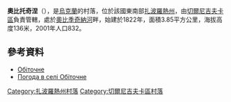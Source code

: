 {{coord|47|8|38|N|36|27|44|E|scale:100000|display=title}}

'''奧比托奇涅'''（{{lang-uk|Обіточне}}），是[[烏克蘭|烏克蘭]]的村落，位於該國東南部[[扎波羅熱州|扎波羅熱州]]，由[[切爾尼吉夫卡區|切爾尼吉夫卡區]]負責管轄，處於[[奧比季奇納河|奧比季奇納河]]畔，始建於1822年，面積3.85平方公里，海拔高度136米，2001年人口832。

==參考資料==
* [http://w1.c1.rada.gov.ua/pls/z7502/A005?rdat1=28.02.2014&rf7571=13060 Обіточне]{{dead link|date=2017年12月 |bot=InternetArchiveBot |fix-attempted=yes }}
* [http://weather.in.ua/ua/zaporozhskaja/18392 Погода в селі Обіточне] {{Wayback|url=http://weather.in.ua/ua/zaporozhskaja/18392 |date=20111220051503 }}

[[Category:扎波羅熱州村落|Category:扎波羅熱州村落]]
[[Category:切爾尼吉夫卡區村落|Category:切爾尼吉夫卡區村落]]


{{Zaporizhia-geo-stub}}